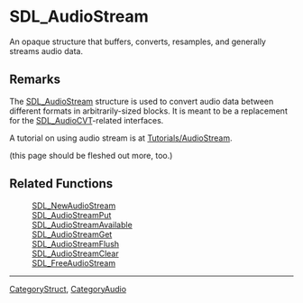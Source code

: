 
= SDL_AudioStream =
An opaque structure that buffers, converts, resamples, and generally streams audio data.


== Remarks ==
The [[SDL_AudioStream]] structure is used to convert audio data between different formats in arbitrarily-sized blocks. It is meant to be a replacement for the [[SDL_AudioCVT]]-related interfaces.

A tutorial on using audio stream is at [[Tutorials/AudioStream]].

(this page should be fleshed out more, too.)

== Related Functions ==
:[[SDL_NewAudioStream]]
:[[SDL_AudioStreamPut]]
:[[SDL_AudioStreamAvailable]]
:[[SDL_AudioStreamGet]]
:[[SDL_AudioStreamFlush]]
:[[SDL_AudioStreamClear]]
:[[SDL_FreeAudioStream]]

----
[[CategoryStruct]], [[CategoryAudio]]
